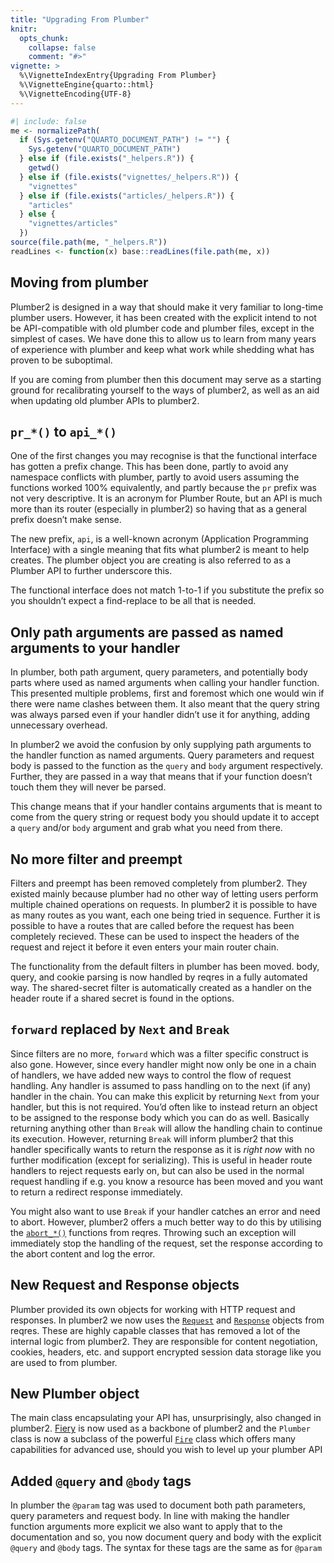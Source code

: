 ```yaml
---
title: "Upgrading From Plumber"
knitr:
  opts_chunk:
    collapse: false
    comment: "#>"
vignette: >
  %\VignetteIndexEntry{Upgrading From Plumber}
  %\VignetteEngine{quarto::html}
  %\VignetteEncoding{UTF-8}
---
```


```r
#| include: false
me <- normalizePath(
  if (Sys.getenv("QUARTO_DOCUMENT_PATH") != "") {
    Sys.getenv("QUARTO_DOCUMENT_PATH")
  } else if (file.exists("_helpers.R")) {
    getwd()
  } else if (file.exists("vignettes/_helpers.R")) {
    "vignettes"
  } else if (file.exists("articles/_helpers.R")) {
    "articles"
  } else {
    "vignettes/articles"
  })
source(file.path(me, "_helpers.R"))
readLines <- function(x) base::readLines(file.path(me, x))
```

## Moving from plumber

Plumber2 is designed in a way that should make it very familiar to long-time
plumber users. However, it has been created with the explicit intend to not be
API-compatible with old plumber code and plumber files, except in the simplest
of cases. We have done this to allow us to learn from many years of experience
with plumber and keep what work while shedding what has proven to be suboptimal.

If you are coming from plumber then this document may serve as a starting ground
for recalibrating yourself to the ways of plumber2, as well as an aid when
updating old plumber APIs to plumber2.

## `pr_*()` to `api_*()`
One of the first changes you may recognise is that the functional interface has
gotten a prefix change. This has been done, partly to avoid any namespace
conflicts with plumber, partly to avoid users assuming the functions worked 100%
equivalently, and partly because the `pr` prefix was not very descriptive. It
is an acronym for Plumber Route, but an API is much more than its router
(especially in plumber2) so having that as a general prefix doesn't make sense.

The new prefix, `api`, is a well-known acronym (Application Programming
Interface) with a single meaning that fits what plumber2 is meant to help
creates. The plumber object you are creating is also referred to as a Plumber
API to further underscore this.

The functional interface does not match 1-to-1 if you substitute the prefix so
you shouldn't expect a find-replace to be all that is needed.

## Only path arguments are passed as named arguments to your handler
In plumber, both path argument, query parameters, and potentially body parts
where used as named arguments when calling your handler function. This presented
multiple problems, first and foremost which one would win if there were name
clashes between them. It also meant that the query string was always parsed even
if your handler didn't use it for anything, adding unnecessary overhead.

In plumber2 we avoid the confusion by only supplying path arguments to the
handler function as named arguments. Query parameters and request body is passed
to the function as the `query` and `body` argument respectively. Further, they
are passed in a way that means that if your function doesn't touch them they
will never be parsed.

This change means that if your handler contains arguments that is meant to come
from the query string or request body you should update it to accept a `query`
and/or `body` argument and grab what you need from there.

## No more filter and preempt
Filters and preempt has been removed completely from plumber2. They existed
mainly because plumber had no other way of letting users perform multiple
chained operations on requests. In plumber2 it is possible to have as many
routes as you want, each one being tried in sequence. Further it is possible to
have a routes that are called before the request has been completely recieved.
These can be used to inspect the headers of the request and reject it before it
even enters your main router chain.

The functionality from the default filters in plumber has been moved. body,
query, and cookie parsing is now handled by reqres in a fully automated way. The
shared-secret filter is automatically created as a handler on the header route
if a shared secret is found in the options.

## `forward` replaced by `Next` and `Break`
Since filters are no more, `forward` which was a filter specific construct is
also gone. However, since every handler might now only be one in a chain of
handlers, we have added new ways to control the flow of request handling. Any
handler is assumed to pass handling on to the next (if any) handler in the
chain. You can make this explicit by returning `Next` from your handler, but
this is not required. You'd often like to instead return an object to be
assigned to the response body which you can do as well. Basically returning
anything other than `Break` will allow the handling chain to continue its
execution. However, returning `Break` will inform plumber2 that this handler
specifically wants to return the response as it is *right now* with no further
modification (except for serializing). This is useful in header route handlers
to reject requests early on, but can also be used in the normal request handling
if e.g. you know a resource has been moved and you want to return a redirect
response immediately.

You might also want to use `Break` if your handler catches an error and need to
abort. However, plumber2 offers a much better way to do this by utilising the
[`abort_*()`](https://reqres.data-imaginist.com/reference/abort_http_problem.html) functions from reqres. Throwing such an exception will immediately
stop the handling of the request, set the response according to the abort
content and log the error.

## New Request and Response objects
Plumber provided its own objects for working with HTTP request and responses. In
plumber2 we now uses the
[`Request`](https://reqres.data-imaginist.com/reference/Request.html) and
[`Response`](https://reqres.data-imaginist.com/reference/Response.html) objects
from reqres. These are highly capable classes that has removed a lot of the
internal logic from plumber2. They are responsible for content negotiation,
cookies, headers, etc. and support encrypted session data storage like you are
used to from plumber.

## New Plumber object
The main class encapsulating your API has, unsurprisingly, also changed in
plumber2. [Fiery](https://fiery.data-imaginist.com) is now used as a backbone of
plumber2 and the `Plumber` class is now a subclass of the powerful
[`Fire`](https://fiery.data-imaginist.com/reference/Fire.html) class which
offers many capabilities for advanced use, should you wish to level up your
plumber API

## Added `@query` and `@body` tags
In plumber the `@param` tag was used to document both path parameters, query
parameters and request body. In line with making the handler function arguments
more explicit we also want to apply that to the documentation and so, you now
document query and body with the explicit `@query` and `@body` tags. The syntax
for these tags are the same as for `@param`
